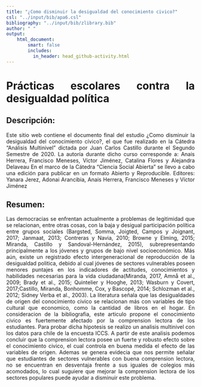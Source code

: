 ```yaml
---
title: "¿Como disminuir la desigualdad del conocimiento civico?"
csl: "../input/bib/apa6.csl"
bibliography: "../input/bib/zlibrary.bib"
author: " "
output:
    html_document:
        smart: false
        includes:
          in_header: head_github-activity.html
---
```

<div style="text-align: justify">

# Prácticas escolares contra la desigualdad política
## Descripción:
Este sitio web contiene el documento final del estudio ¿Como disminuir la desigualdad del conocimiento cívico?,
el que fue realizado en la Cátedra "Análisis Multinivel" dictada por Juan Carlos Castillo durante el Segundo Semestre de 2020.
La autoría durante dicho curso corresponde a: Anais Herrera, Francisco Meneses, Víctor Jiménez, Catalina Flores y Alejandra Delaveau 
En el marco de la Cátedra "Ciencia Social Abierta" se llevo a cabo una edición para publicar en un formato Abierto y Reproducible.
Editores: Yanara Jerez, Adonai Arancibia, Anais Herrera, Francisco Meneses y Víctor Jiménez

## Resumen: 

Las democracias se enfrentan actualmente a problemas de legitimidad que se relacionan, entre otras cosas, con la baja y desigual participación política entre grupos sociales (Bargsted, Somma, Joigted, Campos y Joignant, 2017; Janmaat, 2013; Contreras y Navia, 2010; Browne y Elming, 2015; Miranda, Castillo y Sandoval-Hernández, 2015), subrepresentando principalmente a los jóvenes y grupos de bajo nivel socioeconómico. Más aún, existe un registrado efecto intergeneracional de reproducción de la desigualdad politica, debido al cual jóvenes de sectores vulnerables poseen menores puntajes en los indicadores de actitudes, conocimientos y habilidades necesarias para la vida ciudadana(Miranda, 2017, Amnå et al., 2009; Brady et al., 2015; Quintelier y Hooghe, 2013; Wasburn y Covert, 2017;Castillo, Miranda, Bonhomme, Cox, y Bascopé, 2014; Schlozman et al., 2012; Sidney Verba et al., 2003). La literatura señala que las desigualdades de origen del conocimiento civico se relacionan más con variables de tipo cultural que economico, como la cantidad de libros en el hogar. En consideracion de la bibliografia, este articulo propone el conocimiento civico es fuertemente afectado por la comprension lectora de los estudiantes. Para probar dicha hipotesis se realizo un analisis multinivel con los datos para chile de la encuesta ICCS. A partir de este analisis podemos concluir que la comprension lectora posee un fuerte y robusto efecto sobre el conocimiento civico, el cual controla en buena medida el efecto de las variables de origen. Ademas se genera evidecia que nos permite señalar que estudiantes de sectores vulnerables con buena comprension lectora, no se encuentran en desventaja frente a sus iguales de colegios más acomodados, lo cual suguiere que mejorar la comprension lectora de los sectores populares puede ayudar a disminuir este problema. 






